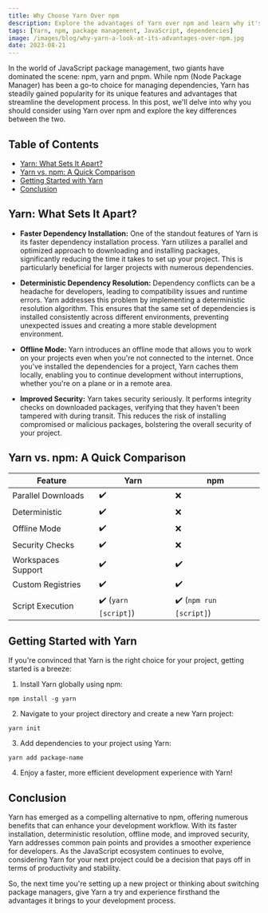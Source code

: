 ```yaml
---
title: Why Choose Yarn Over npm
description: Explore the advantages of Yarn over npm and learn why it's a compelling choice for managing JavaScript dependencies.
tags: [Yarn, npm, package management, JavaScript, dependencies]
image: /images/blog/why-yarn-a-look-at-its-advantages-over-npm.jpg
date: 2023-08-21
---
```


In the world of JavaScript package management, two giants have dominated the scene: npm, yarn and pnpm. While npm (Node Package Manager) has been a go-to choice for managing dependencies, Yarn has steadily gained popularity for its unique features and advantages that streamline the development process. In this post, we'll delve into why you should consider using Yarn over npm and explore the key differences between the two.

## Table of Contents

-   [Yarn: What Sets It Apart?](#yarn-what-sets-it-apart)
-   [Yarn vs. npm: A Quick Comparison](#yarn-vs-npm-a-quick-comparison)
-   [Getting Started with Yarn](#getting-started-with-yarn)
-   [Conclusion](#conclusion)

## Yarn: What Sets It Apart?

-   **Faster Dependency Installation:** One of the standout features of Yarn is its faster dependency installation process. Yarn utilizes a parallel and optimized approach to downloading and installing packages, significantly reducing the time it takes to set up your project. This is particularly beneficial for larger projects with numerous dependencies.

-   **Deterministic Dependency Resolution:** Dependency conflicts can be a headache for developers, leading to compatibility issues and runtime errors. Yarn addresses this problem by implementing a deterministic resolution algorithm. This ensures that the same set of dependencies is installed consistently across different environments, preventing unexpected issues and creating a more stable development environment.

-   **Offline Mode:** Yarn introduces an offline mode that allows you to work on your projects even when you're not connected to the internet. Once you've installed the dependencies for a project, Yarn caches them locally, enabling you to continue development without interruptions, whether you're on a plane or in a remote area.

-   **Improved Security:** Yarn takes security seriously. It performs integrity checks on downloaded packages, verifying that they haven't been tampered with during transit. This reduces the risk of installing compromised or malicious packages, bolstering the overall security of your project.

## Yarn vs. npm: A Quick Comparison

<table>
    <thead>
        <tr>
            <th>Feature</th>
            <th>Yarn</th>
            <th>npm</th>
        </tr>
    </thead>
    <tbody>
        <tr>
            <td>Parallel Downloads</td>
            <td>✔️</td>
            <td>❌</td>
        </tr>
        <tr>
            <td>Deterministic</td>
            <td>✔️</td>
            <td>❌</td>
        </tr>
        <tr>
            <td>Offline Mode</td>
            <td>✔️</td>
            <td>❌</td>
        </tr>
        <tr>
            <td>Security Checks</td>
            <td>✔️</td>
            <td>❌</td>
        </tr>
        <tr>
            <td>Workspaces Support</td>
            <td>✔️</td>
            <td>✔️</td>
        </tr>
        <tr>
            <td>Custom Registries</td>
            <td>✔️</td>
            <td>✔️</td>
        </tr>
        <tr>
            <td>Script Execution</td>
            <td>
                ✔️ (<code>yarn [script]</code>)
            </td>
            <td>
                ✔️ (<code>npm run [script]</code>)
            </td>
        </tr>
    </tbody>
</table>

## Getting Started with Yarn

If you're convinced that Yarn is the right choice for your project, getting started is a breeze:

1. Install Yarn globally using npm:

```bash:Terminal
npm install -g yarn
```

2. Navigate to your project directory and create a new Yarn project:

```bash:Terminal
yarn init
```

3. Add dependencies to your project using Yarn:

```bash:Terminal
yarn add package-name
```

4. Enjoy a faster, more efficient development experience with Yarn!

## Conclusion

Yarn has emerged as a compelling alternative to npm, offering numerous benefits that can enhance your development workflow. With its faster installation, deterministic resolution, offline mode, and improved security, Yarn addresses common pain points and provides a smoother experience for developers. As the JavaScript ecosystem continues to evolve, considering Yarn for your next project could be a decision that pays off in terms of productivity and stability.

So, the next time you're setting up a new project or thinking about switching package managers, give Yarn a try and experience firsthand the advantages it brings to your development process.